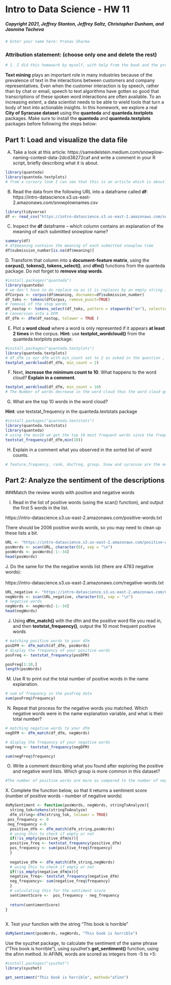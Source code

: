 # Intro to Data Science - HW 11
##### Copyright 2021, Jeffrey Stanton, Jeffrey Saltz, Christopher Dunham, and Jasmina Tacheva


```{r}
# Enter your name here: Pranav Sharma
```

### Attribution statement: (choose only one and delete the rest)


```{r}
# 1. I did this homework by myself, with help from the book and the professor.
```

**Text mining** plays an important role in many industries because of the prevalence of text in the interactions between customers and company representatives. Even when the customer interaction is by speech, rather than by chat or email, speech to text algorithms have gotten so good that transcriptions of these spoken word interactions are often available. To an increasing extent, a data scientist needs to be able to wield tools that turn a body of text into actionable insights. In this homework, we explore a real **City of Syracuse dataset** using the **quanteda** and **quanteda.textplots** packages. Make sure to install the **quanteda** and **quanteda.textplots** packages before following the steps below:<br>

## Part 1: Load and visualize the data file  
A.	Take a look at this article: https://samedelstein.medium.com/snowplow-naming-contest-data-2dcd38272caf and write a comment in your R script, briefly describing what it is about.<br>


```{r}
library(quanteda)
library(quanteda.textplots)
# from a cursory look I can see that this is an article which is about snowplow naming contest. It describes what happened in the snowplow naming contest. It is also talking about past contests
```

B.	Read the data from the following URL into a dataframe called **df**:
https://intro-datascience.s3.us-east-2.amazonaws.com/snowplownames.csv


```{r}
library(tidyverse)
df <- read_csv("https://intro-datascience.s3.us-east-2.amazonaws.com/snowplownames.csv")
```

C.	Inspect the **df** dataframe – which column contains an explanation of the meaning of each submitted snowplow name? 


```{r}
summary(df)
# df$meaning contains the meaning of each submitted snowplow time
df$submission_number[is.na(df$meaning)]
```

D. Transform that column into a **document-feature matrix**, using the **corpus()**, **tokens(), tokens_select()**, and **dfm()** functions from the quanteda package. Do not forget to **remove stop words**.


```{r}
#install.packages("quanteda")
library(quanteda)
# we don't have to do replace na as it is replaces by an empty string itself when using corpus
dfCorpus <- corpus(df$meaning, docnames=df$submission_number)
df_toks <- tokens(dfCorpus, remove_punct=TRUE)
# removal of the stop words
df_nostop <- tokens_select(df_toks, pattern = stopwords("en"), selection = "remove")
# conversion into a DFM
df_dfm <- dfm(df_nostop, tolower = TRUE ) 

```

E.	Plot a **word cloud** where a word is only represented if it appears **at least 2 times** in the corpus. **Hint:** use **textplot_wordcloud()** from the quanteda.textplots package:


```{r}
#install.packages("quanteda.textplots")
library(quanteda.textplots)
# df_dfm is our dfm with min_count set to 2 as asked in the question , as it should represent atleast twice
textplot_wordcloud(df_dfm, min_count = 2)

```

F.	Next, **increase the minimum count to 10**. What happens to the word cloud? **Explain in a comment**. 


```{r}
textplot_wordcloud(df_dfm, min_count = 10)
# The Number of words decrease in the word cloud thus the word cloud gets smaller. Though the size of the words do not change. I am here talking about the size of the maximum occuring words.
```

G.	What are the top 10 words in the word cloud?

**Hint**: use textstat_frequency in the quanteda.textstats package


```{r}
#install.packages("quanteda.textstats")
library(quanteda.textstats)
library(quanteda)
# using the min10 we get the top 10 most frequent words since the frequency table is sorted 
textstat_frequency(df_dfm,min(10))
```

H.	Explain in a comment what you observed in the sorted list of word counts. 


```{r}
# feature,frequency, rank, docfreq, group. Snow and syracuse are the most frequent words used in syracuse.
```

## Part 2: Analyze the sentiment of the descriptions

###Match the review words with positive and negative words

I.	Read in the list of positive words (using the scan() function), and output the first 5 words in the list. 

https://intro-datascience.s3.us-east-2.amazonaws.com/positive-words.txt
<br>

There should be 2006 positive words words, so you may need to clean up these lists a bit. 


```{r}
URL <- "https://intro-datascience.s3.us-east-2.amazonaws.com/positive-words.txt"
posWords <- scan(URL, character(0), sep = "\n")
posWords <- posWords[-1:-34]
head(posWords)
```

J. Do the same for the  the negative words list (there are 4783 negative words): <br>
<br>
https://intro-datascience.s3.us-east-2.amazonaws.com/negative-words.txt <br>




```{r}
URL_negative <- "https://intro-datascience.s3.us-east-2.amazonaws.com/negative-words.txt"
negWords <- scan(URL_negative, character(0), sep = "\n")
# negative words
negWords <- negWords[-1:-34]
head(negWords)
```

J.	Using **dfm_match()** with the dfm and the positive word file you read in, and then **textstat_frequency()**, output the 10 most frequent positive words


```{r}
# matching positive words to your dfm
posDFM <- dfm_match(df_dfm, posWords) 
# display the frequency of your positive words
posFreq <- textstat_frequency(posDFM)

posFreq[1:10,]
length(posWords)
```

M.	Use R to print out the total number of positive words in the name explanation.


```{r}
# sum of frequency in the posFreq data
sum(posFreq$frequency)
```

N.	Repeat that process for the negative words you matched. Which negative words were in the name explanation variable, and what is their total number?


```{r}
# matching negative words to your dfm
negDFM <- dfm_match(df_dfm, negWords) 

# display the frequency of your negative words
negFreq <- textstat_frequency(negDFM)

sum(negFreq$frequency)
```

O.	Write a comment describing what you found after exploring the positive and negative word lists. Which group is more common in this dataset?


```{r}
#The number of positive words are more as compared to the number of negative words. Number of positive words are 866 while the number of negative words are 255. Thus the group of positive words are more common in the dataset
```

X. Complete the function below, so that it returns a sentiment score (number of positive words - number of negative words)


```{r}
doMySentiment <- function(posWords, negWords, stringToAnalyze){
  string_tok=tokens(stringToAnalyze)
  dfm_string<-dfm(string_tok, tolower = TRUE)
 pos_frequency <- 0
 neg_frequency <-0
  positive_dfm <- dfm_match(dfm_string,posWords)
  # using this to check if empty or not
  if(!is_empty(positive_dfm@x)){
  positive_freq <- textstat_frequency(positive_dfm)
  pos_frequency <- sum(positive_freq$frequency)
  }
  
  negative_dfm <- dfm_match(dfm_string,negWords)
  # using this to check if empty or not
  if(!is_empty(negative_dfm@x)){
  negative_freq<- textstat_frequency(negative_dfm)
  neg_frequency<- sum(negative_freq$frequency)
  }
  # calculating this for the sentiment score
  sentimentScore <-  pos_frequency - neg_frequency
  
  return(sentimentScore)
}
  

```

X. Test your function with the string "This book is horrible"


```{r}
doMySentiment(posWords, negWords, "This book is horrible")
```

Use the syuzhet package, to calculate the sentiment of the same phrase ("This book is horrible"), using syuzhet's **get_sentiment()** function, using the afinn method. In AFINN, words are scored as integers from -5 to +5:



```{r}
#install.packages("syuzhet")
library(syuzhet)

get_sentiment("This book is horrible", method="afinn")
```
